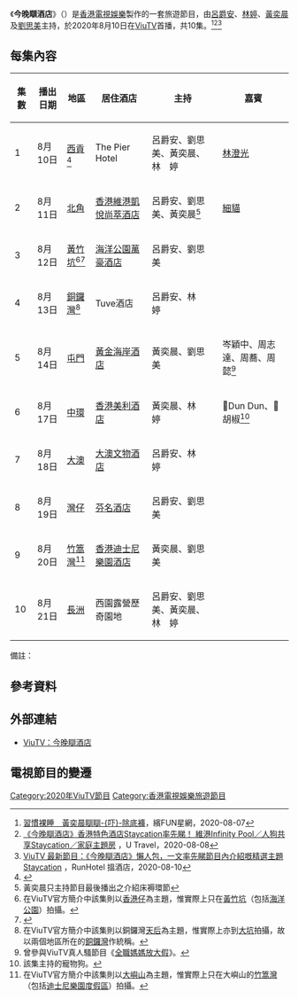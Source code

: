 {{电视节目信息框
| 名称 = 今晚瞓酒店
| 英文名称 = Staycation
| 格式 = 
| 主持 = [[呂爵安|呂爵安]]、[[林婷|林　婷]]、<br>[[黃奕晨|黃奕晨]]、[[劉思美|劉思美]]
| 旁白 = [[朱晉傑|朱晉傑]]
| 图片 = 檔案:Staycation ViuTV.jpg
| 国家 = {{HKG}}
| 语言 = [[粵語|粵語]]
| 集数 = 10
| 每集长度 = 30分鐘（連廣告）
| 制作公司 = [[香港電視娛樂|香港電視娛樂]]
| 电视网 = [[ViuTV|ViuTV]]
| 图像制式 = [[高清电视|高清电视]] [[1080i|1080i]]
| 播出国家 = {{HKG}}
| 开始 = {{start date|2020|08|10}}
| 结束 = {{end date|2020|08|21}}
| 播出时间 = 逢星期一至五 23:00-23:30
| 类型 = 旅遊
| 官方網站 = https://viu.tv/encore/staycation
}}
《'''今晚瞓酒店'''》（{{lang-en|Staycation}}）是[[香港電視娛樂|香港電視娛樂]]製作的一套旅遊節目，由[[呂爵安|呂爵安]]、[[林婷|林婷]]、[[黃奕晨|黃奕晨]]及[[劉思美|劉思美]]主持，於2020年8月10日在[[ViuTV|ViuTV]]首播，共10集。<ref>[https://hk.on.cc/hk/bkn/cnt/entertainment/20200807/bkn-20200807212126593-0807_00862_001.html 習慣裸睡　黃奕晨瞓瞓-{吓}-除底褲]，繽FUN星網，2020-08-07</ref><ref>[https://travel.ulifestyle.com.hk/news/detail/32846/ 《今晚瞓酒店》香港特色酒店Staycation率先睇！ 維港Infinity Pool／人狗共享Staycation／家庭主題房] {{Wayback|url=https://travel.ulifestyle.com.hk/news/detail/32846/ |date=20210413024100 }}，U Travel，2020-08-08</ref><ref>[https://www.runhotel.hk/ViuTV-Staycation ViuTV 最新節目：《今晚瞓酒店》懶人包，一文率先睇節目內介紹嘅精選主題 Staycation] {{Wayback|url=https://www.runhotel.hk/ViuTV-Staycation |date=20200918235525 }}，RunHotel 搵酒店，2020-08-10</ref>

== 每集內容 ==
{| class="wikitable" style="text-align:center"
! 集數 !! 播出日期 !! 地區 !! 居住酒店 !! 主持 !! 嘉賓
|-
| 1 || 8月10日 || [[西貢區|西貢]]<ref>{{YouTube|1rPQMHUXs-w|<nowiki>[跟我去返工EP.1✈]</nowiki> 公開「ARRRTIST」拍攝節目的過程！！！帶大家一睹「明星」工作的真實情況！！！😎 (feat. DIXON, EMILY, 林婷)}}</ref> || The Pier Hotel || 呂爵安、劉思美、黃奕晨、林　婷 || [[林澄光|林澄光]]
|-
| 2 || 8月11日 || [[北角|北角]] || [[海璇#酒店|香港維港凱悅尚萃酒店]] || 呂爵安、劉思美、黃奕晨<ref group="注">黃奕晨只主持節目最後播出之介紹床褥環節</ref> || [[應智越|細貓]]
|-
| 3 || 8月12日 || [[黃竹坑|黃竹坑]]<ref group="注">在ViuTV官方簡介中該集則以[[香港仔|香港仔]]為主題，惟實際上只在[[黃竹坑|黃竹坑]]（包括[[香港海洋公園|海洋公園]]）拍攝。</ref><ref>{{YouTube|ciWvETPHl2g|<nowiki>[跟我去返工EP.2✈]</nowiki> 「畏高安」再次挑戰機動遊戲！！！😱 再次玩到懷疑人生🙃 (FEAT. EMILY)}}</ref> || [[香港海洋公園萬豪酒店|海洋公園萬豪酒店]] || 呂爵安、劉思美 || 
|-
| 4 || 8月13日 || [[銅鑼灣|銅鑼灣]]<ref group="注">在ViuTV官方簡介中該集則以銅鑼灣[[天后_(香港)|天后]]為主題，惟實際上亦到[[大坑_(香港)|大坑]]拍攝，故以兩個地區所在的[[銅鑼灣|銅鑼灣]]作統稱。</ref> || Tuve酒店 || 呂爵安、林　婷 || 
|-
| 5 || 8月14日 || [[屯門|屯門]] || [[黃金海岸酒店|黃金海岸酒店]] || 黃奕晨、劉思美 || 岑穎中、周志達、周蕎、周懿<ref group="注">曾參與ViuTV真人騷節目《[[全職媽媽放大假|全職媽媽放大假]]》。</ref>
|-
| 6 || 8月17日 || [[中環|中環]] || [[香港美利酒店|香港美利酒店]] || 黃奕晨、林　婷 || 🐶Dun Dun、🐶胡椒<ref group="注">該集主持的寵物狗。</ref>
|-
| 7 || 8月18日 || [[大澳|大澳]] || [[大澳文物酒店|大澳文物酒店]] || 呂爵安、林　婷 || 
|-
| 8 || 8月19日 || [[灣仔|灣仔]] || [[芬名酒店|芬名酒店]] || 呂爵安、劉思美 || 
|-
| 9 || 8月20日 || [[竹篙灣|竹篙灣]]<ref group="注">在ViuTV官方簡介中該集則以[[大嶼山|大嶼山]]為主題，惟實際上只在大嶼山的[[竹篙灣|竹篙灣]]（包括[[香港迪士尼樂園度假區|迪士尼樂園度假區]]）拍攝。</ref> || [[香港迪士尼樂園酒店|香港迪士尼樂園酒店]] || 黃奕晨、劉思美 || 
|-
| 10 || 8月21日 || [[長洲_(香港)|長洲]] || 西園露營歷奇園地 || 呂爵安、劉思美、黃奕晨、林　婷 || 
|}
;備註：
<references group="注"/>

== 參考資料 ==
{{reflist}}

== 外部連結 ==
*[https://viu.tv/encore/staycation ViuTV：今晚瞓酒店] {{Wayback|url=https://viu.tv/encore/staycation |date=20220407063807 }} 

== 電視節目的變遷 ==
{{電視節目的變遷
| 電視台 = {{HKG}} [[ViuTV|ViuTV]]
| 播放檔次 = 星期一至五 23:00－23:30
| 上一節目 = [[對號入座|對號入座]]<br>（2020年7月13日－2020年8月7日）
| 節目名稱 = 今晚瞓酒店<br>（2020年8月10日－2020年8月21日）
| 下一節目 = [[外餸|外餸]]<br>（2020年8月24日－2020年9月11日）
}}
{{2020年ViuTV實況娛樂}}
[[Category:2020年ViuTV節目|Category:2020年ViuTV節目]]
[[Category:香港電視娛樂旅遊節目|Category:香港電視娛樂旅遊節目]]